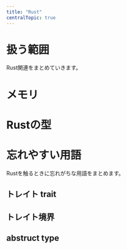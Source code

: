 ```yaml
---
title: "Rust"
centralTopic: true
---
```


# 扱う範囲
Rust関連をまとめていきます。

# メモリ

# Rustの型

# 忘れやすい用語
Rustを触るときに忘れがちな用語をまとめます。

## トレイト trait

## トレイト境界

## abstruct type

